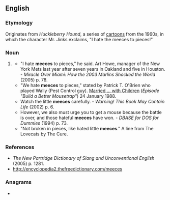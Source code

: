 {{also|Meeces}}

==English==

===Etymology===
Originates from ''Huckleberry Hound'', a series of [[cartoon]]s from the 1960s, in which the character Mr. Jinks exclaims, "I hate the meeces to pieces!"

===Noun===
{{head|en|noun plural form}}

# {{lb|en|nonstandard|childish}} {{plural of|mice|lang=en}}
#* "I hate '''meeces''' to pieces," he said. Art Howe, manager of the New York Mets last year after seven years in Oakland and five in Houston. - ''Miracle Over Miami: How the 2003 Marlins Shocked the World'' (2005) p. 78.
#* "We hate '''meeces''' to pieces," stated by Patrick T. O'Brien who played Wally (Pest Control guy). [[Wikipedia:List of Married... with Children episodes|Married ... with Children]] (''Episode "Build a Better Mousetrap"'') 24 January 1988.
#* Watch the little '''meeces''' carefully. - ''Warning! This Book May Contain Life'' (2002) p. 6.
#* However, we also must urge you to get a mouse because the battle is over, and those hateful '''meeces''' have won. - ''DBASE for DOS for Dummies'' (1994) p. 73.
#* "Not broken in pieces, like hated little '''meeces'''." A line from The Lovecats by The Cure.

===References===
* ''The New Partridge Dictionary of Slang and Unconventional English'' (2005) p. 1281.
* http://encyclopedia2.thefreedictionary.com/meeces

===Anagrams===
* {{l|en|emcees}}